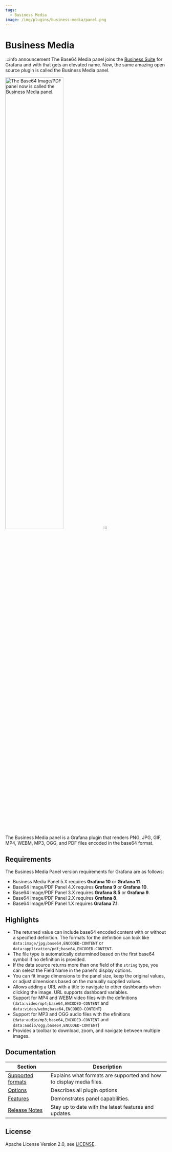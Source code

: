 ```yaml
---
tags:
  - Business Media
image: /img/plugins/business-media/panel.png
---
```



# Business Media

:::info announcement
The Base64 Media panel joins the [Business Suite](/plugins/) for Grafana and with that gets an elevated name. Now, the same amazing open source plugin is called the Business Media panel.

<Image
  title="The Base64 Image/PDF panel now is called the Business Media panel."
  src="/img/plugins/business-media/new-name.png"
  width="60%"
/>
:::

The Business Media panel is a Grafana plugin that renders PNG, JPG, GIF, MP4, WEBM, MP3, OGG, and PDF files encoded in the base64 format.

<Youtube
  id="hLMtsCWPOg8"
  title="Display images and PDF on Grafana using the Business Media panel."
/>

## Requirements

The Business Media Panel version requirements for Grafana are as follows:

- Business Media Panel 5.X requires **Grafana 10** or **Grafana 11**.
- Base64 Image/PDF Panel 4.X requires **Grafana 9** or **Grafana 10**.
- Base64 Image/PDF Panel 3.X requires **Grafana 8.5** or **Grafana 9**.
- Base64 Image/PDF Panel 2.X requires **Grafana 8**.
- Base64 Image/PDF Panel 1.X requires **Grafana 7.1**.

<GettingStarted />

## Highlights

- The returned value can include base64 encoded content with or without a specified definition. The formats for the definition can look like `data:image/jpg;base64,ENCODED-CONTENT` or `data:application/pdf;base64,ENCODED-CONTENT`.
- The file type is automatically determined based on the first base64 symbol if no definition is provided.
- If the data source returns more than one field of the `string` type, you can select the Field Name in the panel's display options.
- You can fit image dimensions to the panel size, keep the original values, or adjust dimensions based on the manually supplied values.
- Allows adding a URL with a title to navigate to other dashboards when clicking the image. URL supports dashboard variables.
- Support for MP4 and WEBM video files with the definitions (`data:video/mp4;base64,ENCODED-CONTENT` and `data:video/webm;base64,ENCODED-CONTENT`)
- Support for MP3 and OGG audio files with the efinitions (`data:audio/mp3;base64,ENCODED-CONTENT` and `data:audio/ogg;base64,ENCODED-CONTENT`)
- Provides a toolbar to download, zoom, and navigate between multiple images.

## Documentation

| Section                      | Description                                                         |
| ---------------------------- | ------------------------------------------------------------------- |
| [Supported formats](formats) | Explains what formats are supported and how to display media files. |
| [Options](options)           | Describes all plugin options                                        |
| [Features](features)         | Demonstrates panel capabilities.                                    |
| [Release Notes](release)     | Stay up to date with the latest features and updates.               |

## License

Apache License Version 2.0, see [LICENSE](https://github.com/volkovlabs/business-media/blob/main/LICENSE).

<Feedback />
